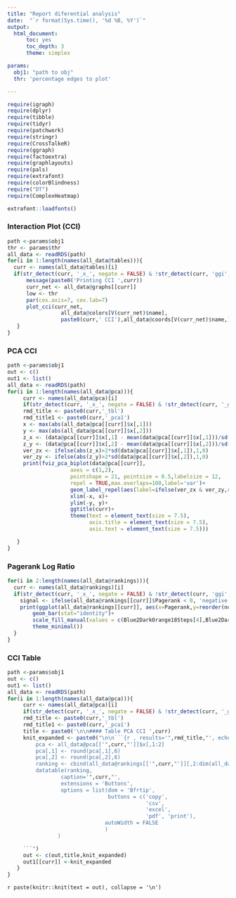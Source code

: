 ```yaml
---
title: "Report diferential analysis"
date:  "`r format(Sys.time(), '%d %B, %Y')`"
output:
  html_document:
      toc: yes
      toc_depth: 3
      theme: simplex

params:
  obj1: "path to obj"
  thr: 'percentage edges to plot'

---
```


```r
require(igraph)
require(dplyr)
require(tibble)
require(tidyr)
require(patchwork)
require(stringr)
require(CrossTalkeR)
require(ggraph)
require(factoextra)
require(graphlayouts)
require(pals)
require(extrafont)
require(colorBlindness)
require("DT")
require(ComplexHeatmap)

extrafont::loadfonts()

```


### Interaction Plot (CCI)

```r
path <-params$obj1
thr <- params$thr
all_data <- readRDS(path)
for(i in 1:length(names(all_data@tables))){
  curr <- names(all_data@tables)[i]
  if(str_detect(curr, '_x_', negate = FALSE) & !str_detect(curr, 'ggi', negate = FALSE)){
      message(paste0('Printing CCI ',curr))
      curr_net <- all_data@graphs[[curr]]
      low <- thr
      par(cex.axis=7, cex.lab=7)
      plot_cci(curr_net,
                 all_data@colors[V(curr_net)$name],
                 paste0(curr,' CCI'),all_data@coords[V(curr_net)$name,],leg=TRUE,low=0,high=low/100,log = TRUE,pg=all_data@rankings[[curr]]$Pagerank)
   }
}
```





### PCA CCI

```r
path <-params$obj1
out <- c()
out1 <- list()
all_data <- readRDS(path)
for(i in 1:length(names(all_data@pca))){
     curr <- names(all_data@pca)[i]
     if(str_detect(curr, '_x_', negate = FALSE) & !str_detect(curr, '_ggi', negate = FALSE)){
     rmd_title <- paste0(curr,'_tbl')
     rmd_title1 <- paste0(curr,'_pca1')
     x <- max(abs(all_data@pca[[curr]]$x[,1]))
     y <- max(abs(all_data@pca[[curr]]$x[,2]))
     z_x <- (data@pca[[curr]]$x[,1] - mean(data@pca[[curr]]$x[,1]))/sd(data@pca[[curr]]$x[,1])
     z_y <- (data@pca[[curr]]$x[,2] - mean(data@pca[[curr]]$x[,2]))/sd(data@pca[[curr]]$x[,2])
     ver_zx <- ifelse(abs(z_x)>2*sd(data@pca[[curr]]$x[,1]),1,0)
     ver_zy <- ifelse(abs(z_y)>2*sd(data@pca[[curr]]$x[,2]),1,0)
     print(fviz_pca_biplot(data@pca[[curr]],
                    axes = c(1,2),
                    pointshape = 21, pointsize = 0.5,labelsize = 12,
                    repel = TRUE,max.overlaps=100,label='var')+
                    geom_label_repel(aes(label=ifelse(ver_zx & ver_zy,rownames(data@pca[[curr]]$x),NA)),hjust=0, vjust=0,size = 7)+
                    xlim(-x, x)+
                    ylim(-y, y)+
                    ggtitle(curr)+
                    theme(text = element_text(size = 7.5),
                          axis.title = element_text(size = 7.5),
                          axis.text = element_text(size = 7.5)))

   }  
}

```


### Pagerank Log Ratio


```r
for(i in 2:length(names(all_data@rankings))){
  curr <- names(all_data@rankings)[i]
  if(str_detect(curr, '_x_', negate = FALSE) & !str_detect(curr, 'ggi', negate = FALSE)){
    signal <- ifelse(all_data@rankings[[curr]]$Pagerank < 0, 'negative','positive')
    print(ggplot(all_data@rankings[[curr]], aes(x=Pagerank,y=reorder(nodes,Pagerank),fill=signal))+
        geom_bar(stat="identity")+
        scale_fill_manual(values = c(Blue2DarkOrange18Steps[4],Blue2DarkOrange18Steps[14]))+
        theme_minimal())
  }  
}
```


### CCI Table

```r
path <-params$obj1
out <- c()
out1 <- list()
all_data <- readRDS(path)
for(i in 1:length(names(all_data@pca))){
     curr <- names(all_data@pca)[i]
     if(str_detect(curr, '_x_', negate = FALSE) & !str_detect(curr, '_ggi', negate = FALSE)){
     rmd_title <- paste0(curr,'_tbl')
     rmd_title1 <- paste0(curr,'_pca1')
     title <- paste0('\n\n#### Table PCA CCI ',curr)
     knit_expanded <- paste0("\n\n```{r , results='",rmd_title,"', echo=FALSE, warning=FALSE}\n\n
         pca <- all_data@pca[['",curr,"']]$x[,1:2]
         pca[,1] <- round(pca[,1],6)
         pca[,2] <- round(pca[,2],6)
         ranking <- cbind(all_data@rankings[['",curr,"']][,2:dim(all_data@rankings[['",curr,"']])[2]],pca[all_data@rankings[['",curr,"']]$nodes,])
         datatable(ranking,
                 caption='",curr,"',
                 extensions = 'Buttons',
                 options = list(dom = 'Bfrtip',
                                buttons = c('copy',
                                            'csv',
                                            'excel',
                                            'pdf', 'print'),
                               autoWidth = FALSE
                               )
                )

     ```")
     out <- c(out,title,knit_expanded)
     out1[[curr]] <-knit_expanded
   }  
}

```

`r paste(knitr::knit(text = out), collapse = '\n')`
